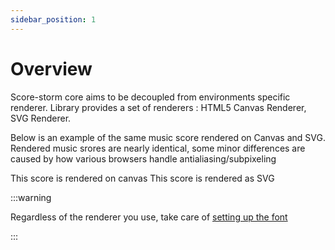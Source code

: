 ```yaml
---
sidebar_position: 1
---
```


# Overview

Score-storm core aims to be decoupled from environments specific renderer.
Library provides a set of renderers : HTML5 Canvas Renderer, SVG Renderer.

Below is an example of the same music score rendered on Canvas and SVG. Rendered music srores are nearly identical, some minor differences are caused by how various browsers handle antialiasing/subpixeling


<Tabs lazy className="scorestorm-tabs">
  <TabItem value="Canvas" default>
    This score is rendered on canvas
    <FontLoader>
      <Demo renderer="canvas" scale={80} />
    </FontLoader>
  </TabItem>
  <TabItem value="SVG">
    This score is rendered as SVG
    <FontLoader>
      <Demo renderer="svg" scale={80} />
    </FontLoader>
  </TabItem>
</Tabs>

:::warning

Regardless of the renderer you use, take care of [setting up the font](/docs/renderers/fonts)

:::
